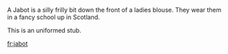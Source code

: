 A Jabot is a silly frilly bit down the front of a ladies blouse.  They wear them in a fancy school up in Scotland.

This is an uniformed stub.

[[fr:jabot]]